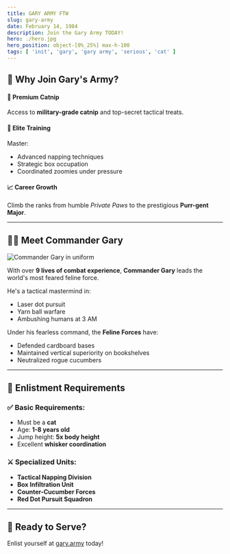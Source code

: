 ```yaml
---
title: GARY ARMY FTW
slug: gary-army
date: February 14, 1984
description: Join the Gary Army TODAY!
hero: ./hero.jpg
hero_position: object-[0%_25%] max-h-100
tags: [ 'init', 'gary', 'gary army', 'serious', 'cat' ]
---
```


## 🧠 Why Join Gary's Army?

#### 🎯 **Premium Catnip**

Access to **military-grade catnip** and top-secret tactical treats.

#### 🧘 **Elite Training**

Master:
- Advanced napping techniques  
- Strategic box occupation  
- Coordinated zoomies under pressure  

#### 📈 **Career Growth**

Climb the ranks from humble *Private Paws* to the prestigious **Purr-gent Major**.

---

## 🐱‍🏍 Meet Commander Gary

![Commander Gary in uniform](https://gary.army/Gary392.jpg)

With over **9 lives of combat experience**, **Commander Gary** leads the world's most feared feline force.

He's a tactical mastermind in:
- Laser dot pursuit
- Yarn ball warfare
- Ambushing humans at 3 AM

Under his fearless command, the **Feline Forces** have:
- Defended cardboard bases
- Maintained vertical superiority on bookshelves
- Neutralized rogue cucumbers

---

## 📝 Enlistment Requirements

### ✅ Basic Requirements:
- Must be a **cat**
- Age: **1-8 years old**
- Jump height: **5x body height**
- Excellent **whisker coordination**

### ⚔️ Specialized Units:
- **Tactical Napping Division**
- **Box Infiltration Unit**
- **Counter-Cucumber Forces**
- **Red Dot Pursuit Squadron**

---

## 🐾 Ready to Serve?

Enlist yourself at <a target="_blank" href="https://gary.army">gary.army</a> today!